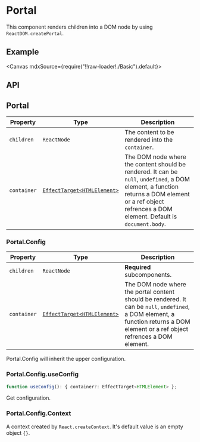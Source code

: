 
<Meta title="Utilities/Portal" />

# Portal

This component renders children into a DOM node by using `ReactDOM.createPortal`.

## Example

<Canvas mdxSource={require("!!raw-loader!./Basic").default}>
  <Story id="examples-portal--basic" />
</Canvas>

## API

## Portal

| Property    | Type                                                                                        | Description                                                                                                                                                                                            |
| ----------- | ------------------------------------------------------------------------------------------- | ------------------------------------------------------------------------------------------------------------------------------------------------------------------------------------------------------ |
| `children`  | `ReactNode`                                                                                 | The content to be rendered into the `container`.                                                                                                                                                       |
| `container` | [`EffectTarget<HTMLElement>`](https://lilibraries.github.io/utils/types#effecttarget-react) | The DOM node where the content should be rendered. It can be `null`, `undefined`, a DOM element, a function returns a DOM element or a ref object refrences a DOM element. Default is `document.body`. |

### Portal.Config

| Property    | Type                                                                                        | Description                                                                                                                                                                       |
| ----------- | ------------------------------------------------------------------------------------------- | --------------------------------------------------------------------------------------------------------------------------------------------------------------------------------- |
| `children`  | `ReactNode`                                                                                 | **Required** subcomponents.                                                                                                                                                       |
| `container` | [`EffectTarget<HTMLElement>`](https://lilibraries.github.io/utils/types#effecttarget-react) | The DOM node where the portal content should be rendered. It can be `null`, `undefined`, a DOM element, a function returns a DOM element or a ref object refrences a DOM element. |

Portal.Config will inherit the upper configuration.

### Portal.Config.useConfig

```ts
function useConfig(): { container?: EffectTarget<HTMLElement> };
```

Get configuration.

### Portal.Config.Context

A context created by `React.createContext`. It's default value is an empty object `{}`.
